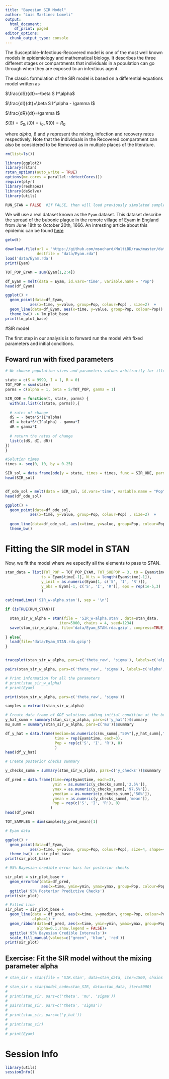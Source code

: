 ```yaml
---
title: "Bayesian SIR Model"
author: "Luis Martinez Lomeli"
output:
  html_document:
    df_print: paged
editor_options:
  chunk_output_type: console
---
```


The Susceptible-Infectious-Recovered model is one of the most well known models in epidemiology and mathematical biology.
It describes the three different stages or compartments that individuals in a population can go through when they are exposed to an infectious agent. 



The classic formulation of the SIR model is based on a differential equations model written as

$\frac{dS}{dt}=-\beta S I^\alpha$

$\frac{dI}{dt}=\beta S I^\alpha - \gamma I$

$\frac{dR}{dt}=\gamma I$

$S(0)=S_0, I(0)=I_0, R(0)=R_0$

where $alpha$, $\beta$ and $\gamma$ represent the mixing, infection and recovery  rates respectively. Note that the individuals in the Recovered compartment can also be considered to be Removed as in multiple places of the literature. 


```r
rm(list=ls())

library(ggplot2)
library(rstan)
rstan_options(auto_write = TRUE)
options(mc.cores = parallel::detectCores())
require(plyr)
library(reshape2)
library(deSolve)
library(utils)

RUN_STAN = FALSE  #If FALSE, then will load previously simulated samples

```

We will use a real dataset known as the `Eyam` dataset. This dataset describe the spread of the bubonic plague in the remote village of Eyam in England from June 18th to October 20th, 1666. An intresting article about this epidemic can be found [here](https://www.bbc.com/news/uk-england-35064071) 


```r
getwd()

download.file(url = "https://github.com/msuchard/MultiBD/raw/master/data/Eyam.rda",
              destfile = "data/Eyam.rda")
load('data/Eyam.rda')
print(Eyam)

TOT_POP_EYAM = sum(Eyam[1,2:4])

df_Eyam = melt(data = Eyam, id.vars='time', variable.name = "Pop")
head(df_Eyam)

```

```r

ggplot() +
  geom_point(data=df_Eyam,
           aes(x=time, y=value, group=Pop, colour=Pop) , size=2)  +
  geom_line(data=df_Eyam, aes(x=time, y=value, group=Pop, colour=Pop)) +
  theme_bw() -> lm_plot_base
print(lm_plot_base)


```


#SIR model


The first step in our analysis is to forward run the model with fixed parameters and initial conditions.

## Foward run with fixed parameters


```r

# We choose population sizes and parameters values arbitrarily for illustration purposes

state = c(S = 9999, I = 1, R = 0)
TOT_POP = sum(state)
parms = c(alpha = 1, beta = 5/TOT_POP, gamma = 1)

SIR_ODE = function(t, state, parms) {
  with(as.list(c(state, parms)),{
  
  # rates of change
  dS = - beta*S*(I^alpha)
  dI = beta*S*(I^alpha) - gamma*I
  dR = gamma*I
  
  # return the rates of change
  list(c(dS, dI, dR))
}) 
}

#Solution times
times <- seq(0, 10, by = 0.25)

SIR_sol = data.frame(ode(y = state, times = times, func = SIR_ODE, parms = parms))
head(SIR_sol)


df_ode_sol = melt(data = SIR_sol, id.vars='time', variable.name = "Pop")
head(df_ode_sol)


```

```r

ggplot() +
  geom_point(data=df_ode_sol,
           aes(x=time, y=value, group=Pop, colour=Pop) , size=2)  +
  
  geom_line(data=df_ode_sol, aes(x=time, y=value, group=Pop, colour=Pop)) +
  theme_bw() 

```

# Fitting the SIR model in STAN

Now, we fit the model where we especify all the elements to pass to STAN.

```r
stan_data = list(TOT_POP = TOT_POP_EYAM, TOT_SUBPOP = 3, t0 = Eyam$time[1], 
                ts = Eyam$time[-1], N_ts = length(Eyam$time[-1]), 
                y_init = as.numeric(Eyam[1, c('S', 'I', 'R')]),
                y_obs = Eyam[-1, c('S', 'I', 'R')], eps = rep(1e-5,3)
                )

cat(readLines('SIR_w-alpha.stan'), sep = '\n')

if (isTRUE(RUN_STAN)){

  stan_sir_w_alpha = stan(file = 'SIR_w-alpha.stan', data=stan_data, 
                        iter=5000, chains = 4, seed=1234)
  save(stan_sir_w_alpha, file='data/Eyam_STAN.rda.gzip', compress=TRUE)
  
} else{ 
  load(file='data/Eyam_STAN.rda.gzip')
}


traceplot(stan_sir_w_alpha, pars=c('theta_raw', 'sigma'), labels=c('alpha', 'beta', 'gamma', 'sigma'))

pairs(stan_sir_w_alpha, pars=c('theta_raw', 'sigma'), labels=c('alpha', 'beta', 'gamma', 'sigma'))

# Print information for all the parameters
# print(stan_sir_w_alpha)
# print(Eyam)

```



```r
print(stan_sir_w_alpha, pars=c('theta_raw', 'sigma'))
```




```r

samples = extract(stan_sir_w_alpha)

# Create data frame of ODE solutions adding initial condition at the begining of the data frame
y_hat_summ = summary(stan_sir_w_alpha, pars=c('y_hat'))$summary
mu_summ = summary(stan_sir_w_alpha, pars=c('mu'))$summary

df_y_hat = data.frame(median=as.numeric(c(mu_summ[,"50%"],y_hat_summ[,"50%"])),
                      time = rep(Eyam$time, each=3),
                      Pop = rep(c('S', 'I', 'R'), 8)
                      )
head(df_y_hat)

# Create posterior checks summary

y_checks_summ = summary(stan_sir_w_alpha, pars=c('y_checks'))$summary

df_pred = data.frame(time=rep(Eyam$time, each=3),
                     ymin = as.numeric(y_checks_summ[,'2.5%']),
                     ymax = as.numeric(y_checks_summ[,'97.5%']),
                     ymedian = as.numeric(y_checks_summ[,'50%']),
                     ymean = as.numeric(y_checks_summ[,'mean']),
                     Pop = rep(c('S', 'I', 'R'), 8)
                    )
head(df_pred)

TOT_SAMPLES = dim(samples$y_pred_mean)[1]

# Eyam data

ggplot() +
  geom_point(data=df_Eyam,
           aes(x=time, y=value, group=Pop, colour=Pop), size=4, shape=4, stroke=2) +
  theme_bw() -> sir_plot_base
print(sir_plot_base)

# 95% Bayesian credible error bars for posterior checks

sir_plot = sir_plot_base +  
  geom_errorbar(data=df_pred, 
                aes(x=time, ymin=ymin, ymax=ymax, group=Pop, colour=Pop)) +
  ggtitle('95% Posterior Predictive Checks')
print(sir_plot)

# Fitted line
sir_plot = sir_plot_base +  
  geom_line(data = df_pred, aes(x=time, y=ymedian, group=Pop, colour=Pop), size=1,
            alpha=1) +
  geom_ribbon(data=df_pred, aes(x=time, ymin=ymin, ymax=ymax, group=Pop, fill=Pop),
              alpha=0.1,show.legend = FALSE)+
  ggtitle('95% Bayesian Credible Intervals')+
  scale_fill_manual(values=c("green", 'blue', 'red')) 
print(sir_plot)

```


## Exercise: Fit the SIR model without the mixing parameter alpha

```r



# stan_sir = stan(file = 'SIR.stan', data=stan_data, iter=1500, chains = 4, seed=1234)

# stan_sir = stan(model_code=stan_SIR, data=stan_data, iter=5000)
# 
# print(stan_sir, pars=c('theta', 'mu', 'sigma'))
# 
# pairs(stan_sir, pars=c('theta', 'sigma'))
# 
# print(stan_sir, pars=c('y_hat'))
# 
# print(stan_sir)
# 
# print(Eyam)

```








# Session Info
```r
library(utils)
sessionInfo()
```

